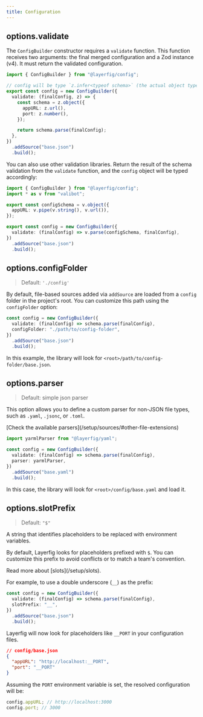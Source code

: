 ```yaml
---
title: Configuration
---
```



## options.validate

The `ConfigBuilder` constructor requires a `validate` function. This function receives two arguments: the final merged configuration and a Zod instance (v4). It must return the validated configuration.

```ts
import { ConfigBuilder } from "@layerfig/config";

// config will be type `z.infer<typeof schema>` (the actual object type)
export const config = new ConfigBuilder({
  validate: (finalConfig, z) => {
    const schema = z.object({
      appURL: z.url(),
      port: z.number(),
    });

    return schema.parse(finalConfig);
  },
})
  .addSource("base.json")
  .build();
```

You can also use other validation libraries. Return the result of the schema validation from the `validate` function, and the `config` object will be typed accordingly:

```ts
import { ConfigBuilder } from "@layerfig/config";
import * as v from "valibot";

export const configSchema = v.object({
  appURL: v.pipe(v.string(), v.url()),
});

export const config = new ConfigBuilder({
  validate: (finalConfig) => v.parse(configSchema, finalConfig),
})
  .addSource("base.json")
  .build();
```

## options.configFolder

> Default: `'./config'`

By default, file-based sources added via `addSource` are loaded from a `config` folder in the project's root. You can customize this path using the `configFolder` option:

```ts
const config = new ConfigBuilder({
  validate: (finalConfig) => schema.parse(finalConfig),
  configFolder: "./path/to/config-folder",
})
  .addSource("base.json")
  .build();
```

In this example, the library will look for `<root>/path/to/config-folder/base.json`.

## options.parser

> Default: simple json parser

This option allows you to define a custom parser for non-JSON file types, such as `.yaml`, `.jsonc`, or `.toml`.

<Aside type="tip">
  [Check the available parsers](/setup/sources/#other-file-extensions)
</Aside>

```ts
import yarmlParser from "@layerfig/yaml";

const config = new ConfigBuilder({
  validate: (finalConfig) => schema.parse(finalConfig),
  parser: yarmlParser,
})
  .addSource("base.yaml")
  .build();
```

In this case, the library will look for `<root>/config/base.yaml` and load it.

## options.slotPrefix

> Default: `"$"`

A string that identifies placeholders to be replaced with environment variables.

By default, Layerfig looks for placeholders prefixed with `$`. You can customize this prefix to avoid conflicts or to match a team's convention.

<Aside>Read more about [slots](/setup/slots).</Aside>

For example, to use a double underscore (`__`) as the prefix:

```ts
const config = new ConfigBuilder({
  validate: (finalConfig) => schema.parse(finalConfig),
  slotPrefix: "__",
})
  .addSource("base.json")
  .build();
```

Layerfig will now look for placeholders like `__PORT` in your configuration files.

```json
// config/base.json
{
  "appURL": "http://localhost:__PORT",
  "port": "__PORT"
}
```

Assuming the `PORT` environment variable is set, the resolved configuration will be:

```js
config.appURL; // http://localhost:3000
config.port; // 3000
```
